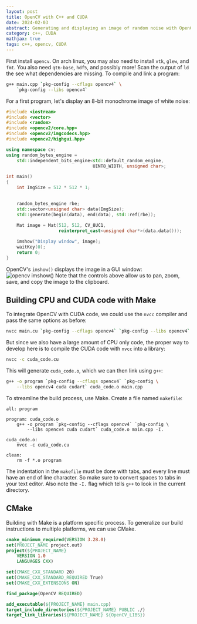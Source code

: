 ```yaml
---
layout: post
title: OpenCV with C++ and CUDA
date: 2024-02-03
abstract: Generating and displaying an image of random noise with OpenCV, and how to compile and link CUDA code.
category: c++, CUDA
mathjax: true
tags: c++, opencv, CUDA
---
```


First install `opencv`. On arch linux, you may also need to install `vtk`, `glew`, and `fmt`. You also need `qt6-base`, `hdf5`, and possibly more! Scan the output of `ld` the see what dependencies are missing. To compile and link a program:
```bash
g++ main.cpp `pkg-config --cflags opencv4` \
    `pkg-config --libs opencv4` 
```
For a first program, let's display an 8-bit monochrome image of white noise:

```c++
#include <iostream>
#include <vector>
#include <random>
#include <opencv2/core.hpp>
#include <opencv2/imgcodecs.hpp>
#include <opencv2/highgui.hpp>

using namespace cv;
using random_bytes_engine = 
    std::independent_bits_engine<std::default_random_engine, 
                                 UINT8_WIDTH, unsigned char>;

int main()
{
    int ImgSize = 512 * 512 * 1;
    

    random_bytes_engine rbe;
    std::vector<unsigned char> data(ImgSize);
    std::generate(begin(data), end(data), std::ref(rbe));
    
    Mat image = Mat(512, 512, CV_8UC1, 
                    reinterpret_cast<unsigned char*>(data.data()));

    imshow("Display window", image); 
    waitKey(0);
    return 0;
}
```
OpenCV's `imshow()` displays the image in a GUI window:
![opencv imshow()](/assets/images/2024-02-03/opencv-test.png)
Note that the controls above allow us to pan, zoom, save, and copy the image to the clipboard.

## Building CPU and CUDA code with Make
To integrate OpenCV with CUDA code, we could use the `nvcc` compiler and pass the same options as before:
```bash
nvcc main.cu `pkg-config --cflags opencv4` `pkg-config --libs opencv4`
```
But since we also have a large amount of CPU only code, the proper way to develop here is to compile the CUDA code with `nvcc` into a library:
```bash
nvcc -c cuda_code.cu
```
This will generate `cuda_code.o`, which we can then link using `g++`:
```bash
g++ -o program `pkg-config --cflags opencv4` `pkg-config \
    --libs opencv4 cuda cudart` cuda_code.o main.cpp  
```
To streamline the build process, use Make. Create a file named `makefile`:
```make
all: program

program: cuda_code.o
    g++ -o program `pkg-config --cflags opencv4` `pkg-config \
        --libs opencv4 cuda cudart` cuda_code.o main.cpp -I.

cuda_code.o:
    nvcc -c cuda_code.cu

clean:
    rm -f *.o program

```
The indentation in the `makefile` must be done with tabs, and every line must have an end of line character. 
So make sure to convert spaces to tabs in your text editor. Also note the `-I.` flag which tells `g++` to look
in the current directory.

## CMake
Building with Make is a platform specific process. To generalize our build instructions to multiple platforms, we can use CMake.

```cmake
cmake_minimum_required(VERSION 3.28.0)
set(PROJECT_NAME project.out)
project(${PROJECT_NAME}
	VERSION 1.0 
	LANGUAGES CXX)

set(CMAKE_CXX_STANDARD 20)
set(CMAKE_CXX_STANDARD_REQUIRED True)
set(CMAKE_CXX_EXTENSIONS ON)

find_package(OpenCV REQUIRED)

add_executable(${PROJECT_NAME} main.cpp)
target_include_directories(${PROJECT_NAME} PUBLIC ./)	
target_link_libraries(${PROJECT_NAME} ${OpenCV_LIBS})
```
